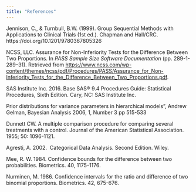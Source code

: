 ```yaml
---
title: "References"
---
```


<a name="jennisonturnbull">Jennison, C., & Turnbull, B.W. (1999). Group Sequential Methods with Applications to Clinical Trials (1st ed.). Chapman and Hall/CRC. https://doi.org/10.1201/9780367805326</a>

<a name="pass">NCSS, LLC. Assurance for Non-Inferiority Tests for the Difference Between Two Proportions. In *PASS Sample Size Software Documentation* (pp. 289-1-289–31). Retrieved from <https://www.ncss.com/wp-content/themes/ncss/pdf/Procedures/PASS/Assurance_for_Non-Inferiority_Tests_for_the_Difference_Between_Two_Proportions.pdf>.</a>

<a name="sas">SAS Institute Inc. 2016. Base SAS® 9.4 Procedures Guide: Statistical Procedures, Sixth Edition. Cary, NC: SAS Institute Inc.</a>

<a name="gelman">Prior distributions for variance parameters in hierarchical models”, Andrew Gelman, Bayesian Analysis 2006, 1, Number 3 pp 515-533</a>

<a name="dunnett"> Dunnett CW. A multiple comparison procedure for comparing several treatments with a control. Journal of the American Statistical Association. 1955; 50: 1096-1121.</a>

<a name="agresti">Agresti, A. 2002.  Categorical Data Analysis. Second Edition. Wiley.</a>

<a name="mee">Mee, R. W. 1984. Confidence bounds for the difference between two probabilities. Biometrics. 40, 1175-1176.</a>

<a name="nurminen">Nurminen, M. 1986. Confidence intervals for the ratio and
difference of two binomial proportions. Biometrics. 42, 675-676.</a>
